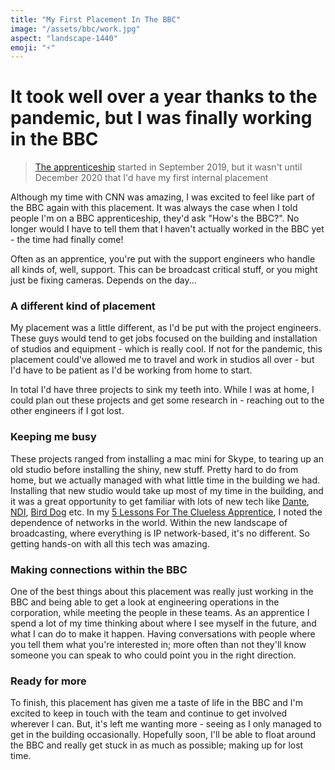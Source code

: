 ```yaml
---
title: "My First Placement In The BBC"
image: "/assets/bbc/work.jpg"
aspect: "landscape-1440"
emoji: "⚡️"
---
```


# It took well over a year thanks to the pandemic, but I was finally working in the BBC

> [The apprenticeship](/bbc) started in September 2019, but it wasn't until December 2020 that I'd have my first internal placement

Although my time with CNN was amazing, I was excited to feel like part of the BBC again with this placement. It was always the case when I told people I'm on a BBC apprenticeship, they'd ask "How's the BBC?". No longer would I have to tell them that I haven't actually worked in the BBC yet - <StandoutText>the time had finally come!</StandoutText>

Often as an apprentice, you're put with the support engineers who handle all kinds of, well, support. This can be broadcast critical stuff, or you might just be fixing cameras. Depends on the day...

### A different kind of placement

<Picture
	pic="/assets/bbc/work.jpg"
	caption=""
	alt="Me de-rigging the studio gallery"
/>

My placement was a little different, as I'd be put with the project engineers. These guys would tend to get jobs focused on the building and installation of studios and equipment - which is really cool. If not for the pandemic, this placement could've allowed me to travel and work in studios all over - but I'd have to be patient as I'd be working from home to start.

In total I'd have three projects to sink my teeth into. While I was at home, I could plan out these projects and get some research in - reaching out to the other engineers if I got lost.

### Keeping me busy

<Picture
	pic="/assets/bbc/green.jpg"
	caption=""
	alt="Me de-rigging the studio"
/>

These projects ranged from installing a mac mini for Skype, to tearing up an old studio before installing the shiny, new stuff. Pretty hard to do from home, but we actually managed with what little time in the building we had. Installing that new studio would take up most of my time in the building, and it was a great opportunity to get familiar with lots of new tech like [Dante](https://www.audinate.com/), [NDI](https://www.ndi.tv/), [Bird Dog](https://bird-dog.tv/) etc. In my [5 Lessons For The Clueless Apprentice](/cnn/5-lessons-for-the-clueless-apprentice), I noted the dependence of networks in the world. Within the new landscape of broadcasting, where everything is IP network-based, it's no different. So getting hands-on with all this tech was amazing.

### Making connections within the BBC

One of the best things about this placement was really just working in the BBC and being able to get a look at engineering operations in the corporation, while meeting the people in these teams. As an apprentice I spend a lot of my time thinking about where I see myself in the future, and what I can do to make it happen. Having conversations with people where you tell them what you're interested in; more often than not they'll know someone you can speak to who could point you in the right direction.

### Ready for more

To finish, this placement has given me a taste of life in the BBC and I'm excited to keep in touch with the team and continue to get involved wherever I can. But, it's left me wanting more - seeing as I only managed to get in the building occasionally. Hopefully soon, I'll be able to float around the BBC and really get stuck in as much as possible; making up for lost time.
